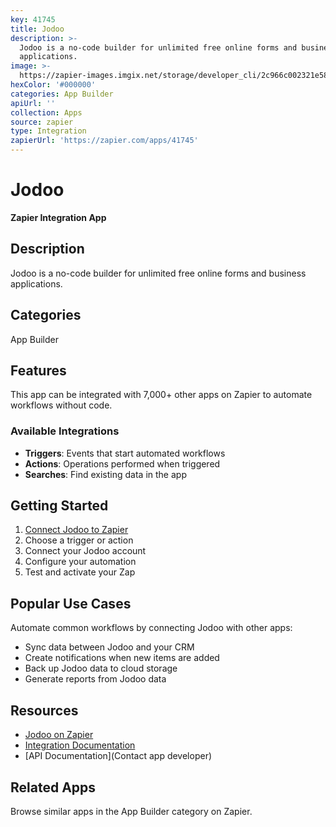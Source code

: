 ```yaml
---
key: 41745
title: Jodoo
description: >-
  Jodoo is a no-code builder for unlimited free online forms and business
  applications.
image: >-
  https://zapier-images.imgix.net/storage/developer_cli/2c966c002321e588220b0e63de0689c8.png?auto=format%2Ccompress&ixlib=python-3.0.0&q=50
hexColor: '#000000'
categories: App Builder
apiUrl: ''
collection: Apps
source: zapier
type: Integration
zapierUrl: 'https://zapier.com/apps/41745'
---
```

# Jodoo

**Zapier Integration App**

## Description

Jodoo is a no-code builder for unlimited free online forms and business applications.

## Categories

App Builder

## Features

This app can be integrated with 7,000+ other apps on Zapier to automate workflows without code.

### Available Integrations

- **Triggers**: Events that start automated workflows
- **Actions**: Operations performed when triggered
- **Searches**: Find existing data in the app

## Getting Started

1. [Connect Jodoo to Zapier](https://zapier.com/apps/41745)
2. Choose a trigger or action
3. Connect your Jodoo account
4. Configure your automation
5. Test and activate your Zap

## Popular Use Cases

Automate common workflows by connecting Jodoo with other apps:

- Sync data between Jodoo and your CRM
- Create notifications when new items are added
- Back up Jodoo data to cloud storage
- Generate reports from Jodoo data

## Resources

- [Jodoo on Zapier](https://zapier.com/apps/41745)
- [Integration Documentation](https://zapier.com/apps/41745/integrations)
- [API Documentation](Contact app developer)

## Related Apps

Browse similar apps in the App Builder category on Zapier.
